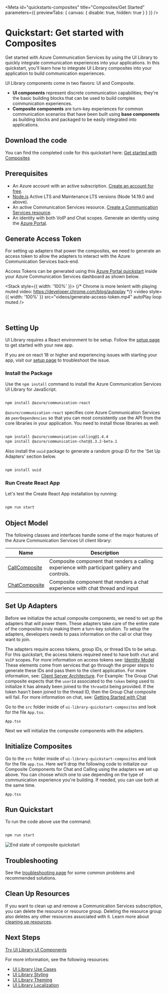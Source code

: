 
<Meta
  id="quickstarts-composites"
  title="Composites/Get Started"
  parameters={{ previewTabs: { canvas: { disable: true, hidden: true } } }}
/>

# Quickstart: Get started with Composites

Get started with Azure Communication Services by using the UI Library to quickly integrate communication experiences into your applications. In this quickstart, you'll learn how to integrate UI Library composites into your application to build communication experiences.

UI Library components come in two flavors: UI and Composite.

- **UI components** represent discrete communication capabilities; they're the basic building blocks that can be used to build complex communication experiences.
- **Composite components** are turn-key experiences for common communication scenarios that have been built using **base components** as building blocks and packaged to be easily integrated into applications.

## Download the code

You can find the completed code for this quickstart here: [Get started with Composites](https://github.com/Azure-Samples/communication-services-javascript-quickstarts/tree/main/ui-library-quickstart-composites)

## Prerequisites

- An Azure account with an active subscription. [Create an account for free](https://azure.microsoft.com/free/?WT.mc_id=A261C142F).
- [Node.js](https://nodejs.org/) Active LTS and Maintenance LTS versions (Node 14.19.0 and above).
- An active Communication Services resource. [Create a Communication Services resource](https://docs.microsoft.com/azure/communication-services/quickstarts/create-communication-resource?tabs=windows&pivots=platform-azp).
- An identity with both VoIP and Chat scopes. Generate an identity using the [Azure Portal](https://docs.microsoft.com/azure/communication-services/quickstarts/identity/quick-create-identity).

## Generate Access Token

For setting up adapters that power the composites, we need to generate an access token to allow the adapters to interact with the Azure Communication Services back-end.

Access Tokens can be generated using this [Azure Portal quickstart](https://docs.microsoft.com/en-us/azure/communication-services/quickstarts/identity/quick-create-identity) inside your Azure Communication Services dashboard as shown below.

<Stack style={{ width: '100%' }}>
  {/* Chrome is more lenient with playing muted video: https://developer.chrome.com/blog/autoplay */}
  <video style={{ width: '100%' }} src="videos/generate-access-token.mp4" autoPlay loop muted />
</Stack>

<br />

## Setting Up

UI Library requires a React environment to be setup. Follow the [setup page](./?path=/docs/setup-communication-react--page) to get started
with your new app.

If you are on react 18 or higher and experiencing issues with starting your app,
visit our [setup page](./?path=/docs/setup-communication-react--page) to troubleshoot the issue.

### Install the Package

Use the `npm install` command to install the Azure Communication Services UI Library for JavaScript.

```bash

npm install @azure/communication-react

```

`@azure/communication-react` specifies core Azure Communication Services as `peerDependencies` so that
you can most consistently use the API from the core libraries in your application. You need to install those libraries as well:

```bash

npm install @azure/communication-calling@1.4.4
npm install @azure/communication-chat@1.3.2-beta.1

```

Also install the `uuid` package to generate a random group ID for the 'Set Up Adapters' section below.

```bash

npm install uuid

```

### Run Create React App

Let's test the Create React App installation by running:

```bash

npm run start

```

## Object Model

The following classes and interfaces handle some of the major features of the Azure Communication Services UI client library:

| Name                                                                        | Description                                                                                  |
| --------------------------------------------------------------------------- | -------------------------------------------------------------------------------------------- |
| [CallComposite](./?path=/story/composites-call-basicexample--basic-example) | Composite component that renders a calling experience with participant gallery and controls. |
| [ChatComposite](./?path=/story/composites-chat-basicexample--basic-example) | Composite component that renders a chat experience with chat thread and input                |

## Set Up Adapters

Before we initialize the actual composite components, we need to set up the adapters that will power them.
These adapters take care of the entire state of the composites truly making them a turn-key solution.
To setup the adapters, developers needs to pass information on the call or chat they want to join.

The adapters require access tokens, group IDs, or thread IDs to be setup.
For this quickstart, the access tokens required need to have both `chat` and `VoIP` scopes.
For more information on access tokens see: [Identity Model](https://docs.microsoft.com/azure/communication-services/concepts/identity-model#access-tokens)
These elements come from services that go through the proper steps to generate these IDs and pass them to the client application.
For more information, see: [Client Server Architecture](https://docs.microsoft.com/azure/communication-services/concepts/client-and-server-architecture).
For Example: The Group Chat composite expects that the `userId` associated to the `token` being used to initialize it has already been joined to the `threadId` being provided.
If the token hasn't been joined to the thread ID, then the Group Chat composite will fail.
For more information on chat, see: [Getting Started with Chat](https://docs.microsoft.com/azure/communication-services/quickstarts/chat/get-started?pivots=programming-language-csharp)

Go to the `src` folder inside of `ui-library-quickstart-composites` and look for the file `App.tsx`.

`App.tsx`

<Source code={QuickstartCompositeAdapter} />

Next we will initialize the composite components with the adapters.

## Initialize Composites

Go to the `src` folder inside of `ui-library-quickstart-composites` and look for the file `app.tsx`.
Here we'll drop the following code to initialize our Composite Components for Chat and Calling using the adapters we set up above.
You can choose which one to use depending on the type of communication experience you're building.
If needed, you can use both at the same time.

`App.tsx`

<Source code={QuickstartCompositeComplete} />

## Run Quickstart

To run the code above use the command:

```bash

npm run start

```

![End state of composite quickstart](images/CompositeEnd.png)

## Troubleshooting

See the [troubleshooting page](./?path=/story/troubleshooting--page) for some common problems and recommended solutions.

## Clean Up Resources

If you want to clean up and remove a Communication Services subscription, you can delete the resource or resource group.
Deleting the resource group also deletes any other resources associated with it.
Learn more about [cleaning up resources](https://docs.microsoft.com/azure/communication-services/quickstarts/create-communication-resource?tabs=windows&pivots=platform-azp#clean-up-resources).

## Next Steps

[Try UI Library UI Components](./?path=/story/quickstarts-uicomponents--page)

For more information, see the following resources:

- [UI Library Use Cases](./?path=/story/use-cases--page)
- [UI Library Styling](./?path=/story/styling--page)
- [UI Library Theming](./?path=/story/theming--page)
- [UI Library Localization](./?path=/story/localization--page#composites)
